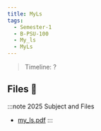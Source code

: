 ```yaml
---
title: MyLs
tags:
  - Semester-1
  - B-PSU-100
  - My_ls
  - MyLs
---
```

> Timeline: ?


## Files 📂

:::note 2025 Subject and Files
- [my_ls.pdf](https://github.com/Studio-17/Epitech-Subjects/raw/main/Semester-1/B-PSU-100/My_ls/MyLs/my_ls.pdf)
:::

